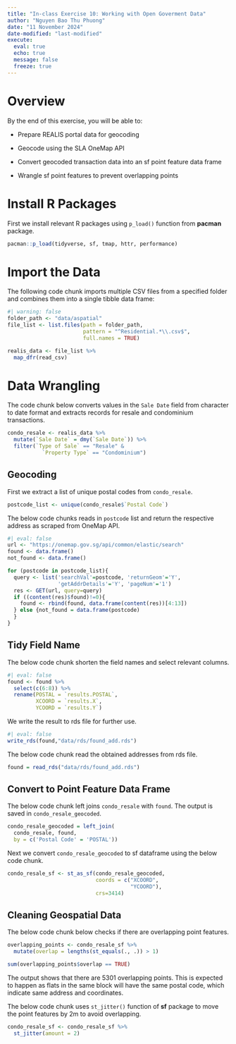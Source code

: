 ```yaml
---
title: "In-class Exercise 10: Working with Open Goverment Data"
author: "Nguyen Bao Thu Phuong"
date: "11 November 2024" 
date-modified: "last-modified"
execute:
  eval: true
  echo: true
  message: false
  freeze: true
---
```


# Overview

By the end of this exercise, you will be able to:

-   Prepare REALIS portal data for geocoding

-   Geocode using the SLA OneMap API

-   Convert geocoded transaction data into an sf point feature data frame

-   Wrangle sf point features to prevent overlapping points

# Install R Packages

First we install relevant R packages using `p_load()` function from **pacman** package.

```r
pacman::p_load(tidyverse, sf, tmap, httr, performance)
```

# Import the Data

The following code chunk imports multiple CSV files from a specified folder and combines them into a single tibble data frame:

```r
#| warning: false
folder_path <- "data/aspatial"
file_list <- list.files(path = folder_path, 
                        pattern = "^Residential.*\\.csv$", 
                        full.names = TRUE)

realis_data <- file_list %>%
  map_dfr(read_csv)
```

# Data Wrangling

The code chunk below converts values in the `Sale Date` field from character to date format and extracts records for resale and condominium transactions.

```r
condo_resale <- realis_data %>%
  mutate(`Sale Date` = dmy(`Sale Date`)) %>%
  filter(`Type of Sale` == "Resale" &
           `Property Type` == "Condominium")
```

## Geocoding

First we extract a list of unique postal codes from `condo_resale`.

```r
postcode_list <- unique(condo_resale$`Postal Code`)
```

The below code chunks reads in `postcode` list and return the respective address as scraped from OneMap API.

```r
#| eval: false
url <- "https://onemap.gov.sg/api/common/elastic/search"
found <- data.frame()
not_found <- data.frame()

for (postcode in postcode_list){
  query <- list('searchVal'=postcode, 'returnGeom'='Y', 
                'getAddrDetails'='Y', 'pageNum'='1')
  res <- GET(url, query=query)
  if ((content(res)$found)!=0){
    found <- rbind(found, data.frame(content(res))[4:13])
  } else {not_found = data.frame(postcode)
  }
}
```

## Tidy Field Name

The below code chunk shorten the field names and select relevant columns.

```r
#| eval: false
found <- found %>%
  select(c(6:8)) %>%
  rename(POSTAL = `results.POSTAL`,
         XCOORD = `results.X`,
         YCOORD = `results.Y`)
```

We write the result to rds file for further use.

```r
#| eval: false
write_rds(found,"data/rds/found_add.rds")
```

The below code chunk read the obtained addresses from rds file.

```r
found = read_rds("data/rds/found_add.rds")
```

## Convert to Point Feature Data Frame

The below code chunk left joins `condo_resale` with `found`. The output is saved in `condo_resale_geocoded`.

```r
condo_resale_geocoded = left_join(
  condo_resale, found, 
  by = c('Postal Code' = 'POSTAL'))
```

Next we convert `condo_resale_geocoded` to sf dataframe using the below code chunk.

```r
condo_resale_sf <- st_as_sf(condo_resale_geocoded, 
                            coords = c("XCOORD",
                                       "YCOORD"),
                            crs=3414)
```

## Cleaning Geospatial Data

The below code chunk below checks if there are overlapping point features.

```r
overlapping_points <- condo_resale_sf %>%
  mutate(overlap = lengths(st_equals(., .)) > 1)

sum(overlapping_points$overlap == TRUE)
```

The output shows that there are 5301 overlapping points. This is expected to happen as flats in the same block will have the same postal code, which indicate same address and coordinates.

The below code chunk uses `st_jitter()` function of **sf** package to move the point features by 2m to avoid overlapping.

```r
condo_resale_sf <- condo_resale_sf %>%
  st_jitter(amount = 2)
```
